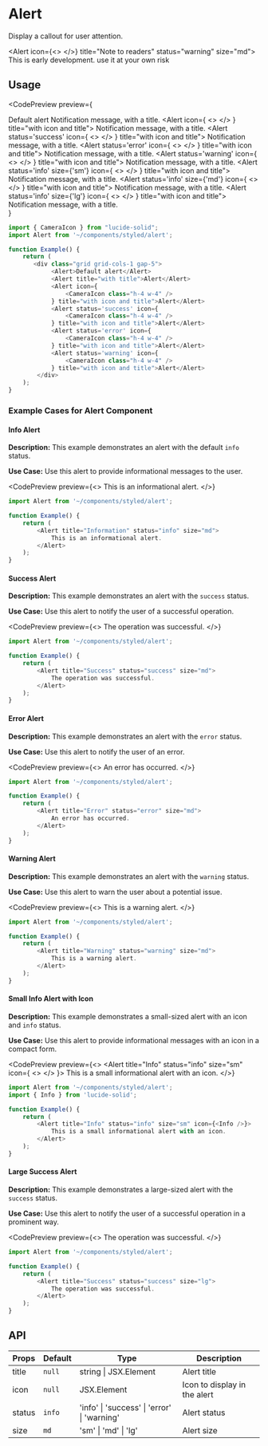 
# Alert

<p class="lead">Display a callout for user attention.</p>

<Alert icon={<> <FileWarning/> </>} title="Note to readers" status="warning" size="md">
    <span>This is early development. use it at your own risk</span>
</Alert>

## Usage

<CodePreview 
    preview={
        <div class="grid grid-cols-1 gap-5">
            <Alert>Default alert</Alert>
            <Alert title="with title">
                Notification message, with a title.
            </Alert>
            <Alert icon={
                <><CameraIcon class="h-4 w-4" /> </>
            } title="with icon and title">
                Notification message, with a title.
            </Alert>
            <Alert status='success' icon={
                <><CameraIcon class="h-4 w-4" /> </>
            } title="with icon and title">
                Notification message, with a title.
            </Alert>
            <Alert status='error' icon={
                <><CameraIcon class="h-4 w-4" /> </>
            } title="with icon and title">
                Notification message, with a title.
            </Alert>
            <Alert status='warning' icon={
                <><CameraIcon class="h-4 w-4" /> </>
            } title="with icon and title">
                Notification message, with a title.
            </Alert>
            <Alert status='info' size={'sm'} icon={
                <><CameraIcon class="h-4 w-4" /> </>
            } title="with icon and title">
                Notification message, with a title.
            </Alert>
            <Alert status='info' size={'md'} icon={
                <><CameraIcon class="h-4 w-4" /> </>
            } title="with icon and title">
                Notification message, with a title.
            </Alert>
            <Alert status='info' size={'lg'} icon={
                <><CameraIcon class="h-4 w-4" /> </>
            } title="with icon and title">
                Notification message, with a title.
            </Alert>
        </div>
    }
>

```javascript
import { CameraIcon } from "lucide-solid";
import Alert from '~/components/styled/alert';

function Example() {
    return (
       <div class="grid grid-cols-1 gap-5">
            <Alert>Default alert</Alert>
            <Alert title="with title">Alert</Alert>
            <Alert icon={
                <CameraIcon class="h-4 w-4" />
            } title="with icon and title">Alert</Alert>
            <Alert status='success' icon={
                <CameraIcon class="h-4 w-4" />
            } title="with icon and title">Alert</Alert>
            <Alert status='error' icon={
                <CameraIcon class="h-4 w-4" />
            } title="with icon and title">Alert</Alert>
            <Alert status='warning' icon={
                <CameraIcon class="h-4 w-4" />
            } title="with icon and title">Alert</Alert>
        </div>
    );
}
```

</CodePreview>

### Example Cases for Alert Component

#### Info Alert

**Description:** This example demonstrates an alert with the default `info` status.

**Use Case:** Use this alert to provide informational messages to the user.

<CodePreview 
    preview={<>
        <Alert title="Information" status="info" size="md">
            This is an informational alert.
        </Alert>
    </>}
>

```javascript
import Alert from '~/components/styled/alert';

function Example() {
    return (
        <Alert title="Information" status="info" size="md">
            This is an informational alert.
        </Alert>
    );
}
```

</CodePreview>

#### Success Alert

**Description:** This example demonstrates an alert with the `success` status.

**Use Case:** Use this alert to notify the user of a successful operation.

<CodePreview 
    preview={<>
        <Alert title="Success" status="success" size="md">
            The operation was successful.
        </Alert>
    </>}
>

```javascript
import Alert from '~/components/styled/alert';

function Example() {
    return (
        <Alert title="Success" status="success" size="md">
            The operation was successful.
        </Alert>
    );
}
```

</CodePreview>

#### Error Alert

**Description:** This example demonstrates an alert with the `error` status.

**Use Case:** Use this alert to notify the user of an error.

<CodePreview 
    preview={<>
        <Alert title="Error" status="error" size="md">
            An error has occurred.
        </Alert>
    </>}
>

```javascript
import Alert from '~/components/styled/alert';

function Example() {
    return (
        <Alert title="Error" status="error" size="md">
            An error has occurred.
        </Alert>
    );
}
```

</CodePreview>

#### Warning Alert

**Description:** This example demonstrates an alert with the `warning` status.

**Use Case:** Use this alert to warn the user about a potential issue.

<CodePreview 
    preview={<>
        <Alert title="Warning" status="warning" size="md">
            This is a warning alert.
        </Alert>
    </>}
>

```javascript
import Alert from '~/components/styled/alert';

function Example() {
    return (
        <Alert title="Warning" status="warning" size="md">
            This is a warning alert.
        </Alert>
    );
}
```

</CodePreview>

#### Small Info Alert with Icon

**Description:** This example demonstrates a small-sized alert with an icon and `info` status.

**Use Case:** Use this alert to provide informational messages with an icon in a compact form.

<CodePreview 
    preview={<>
        <Alert title="Info" status="info" size="sm" icon={
            <> <Info /> </>
        }>
            This is a small informational alert with an icon.
        </Alert>
    </>}
>

```javascript
import Alert from '~/components/styled/alert';
import { Info } from 'lucide-solid';

function Example() {
    return (
        <Alert title="Info" status="info" size="sm" icon={<Info />}>
            This is a small informational alert with an icon.
        </Alert>
    );
}
```

</CodePreview>

#### Large Success Alert

**Description:** This example demonstrates a large-sized alert with the `success` status.

**Use Case:** Use this alert to notify the user of a successful operation in a prominent way.

<CodePreview 
    preview={<>
        <Alert title="Success" status="success" size="lg">
            The operation was successful.
        </Alert>
    </>}
>

```javascript
import Alert from '~/components/styled/alert';

function Example() {
    return (
        <Alert title="Success" status="success" size="lg">
            The operation was successful.
        </Alert>
    );
}
```

</CodePreview>


## API

| Props | Default | Type | Description |
| --- | --- | --- | --- |
| title | `null` | string \| JSX.Element | Alert title |
| icon | `null` | JSX.Element | Icon to display in the alert |
| status | `info` | 'info' \| 'success' \| 'error' \| 'warning' | Alert status |
| size | `md` | 'sm' \| 'md' \| 'lg' | Alert size |